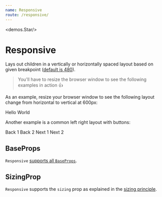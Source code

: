 ```yaml
---
name: Responsive
route: /responsive/
---
```



<demos.Star/>

# Responsive 

Lays out children in a vertically or horizontally spaced layout based on given breakpoint ([default is 480][defaults]). 

> You'll have to resize the browser window to see the following examples in action 👍

As an example, resize your browser window to see the following layout change from horizontal to vertical at 600px:

<Playground>
  <Responsive breakpoint={600}>
    <Flex style={{backgroundColor: "lightskyblue"}}>Hello</Flex>
    <Flex style={{backgroundColor: "lightpink"}}>World</Flex>
  </Responsive>
</Playground>

Another example is a common left right layout with buttons: 

<Playground>
  <Responsive breakpoint={650} minWidth={250}>
    <Horizontal sizing="flex">
      <demos.Button>Back 1</demos.Button>
      <demos.Button>Back 2</demos.Button>
    </Horizontal>
    <Horizontal sizing="flex" horizontalAlign="right">
      <demos.Button>Next 1</demos.Button>
      <demos.Button>Next 2</demos.Button>
    </Horizontal>
  </Responsive>
</Playground>

## BaseProps

`Responsive` [supports all `BaseProps`][common-types].

## SizingProp

`Responsive` supports the `sizing` prop as explained in the [sizing principle][principle-sizing].


[common-types]:../common-types/
[principle-spacing]:../principle-spacing/
[principle-sizing]:../principle-sizing/
[defaults]:../defaults